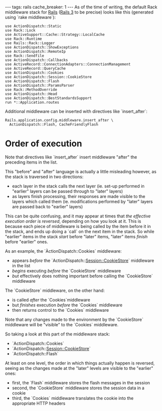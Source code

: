---
tags: rails
cache_breaker: 1
---
As of the time of writing, the default Rack middleware stack for [[Rails]] ([[Rails 3]] to be precise) looks like this (generated using `rake middleware`):

<pre>use ActionDispatch::Static
use Rack::Lock
use ActiveSupport::Cache::Strategy::LocalCache
use Rack::Runtime
use Rails::Rack::Logger
use ActionDispatch::ShowExceptions
use ActionDispatch::RemoteIp
use Rack::Sendfile
use ActionDispatch::Callbacks
use ActiveRecord::ConnectionAdapters::ConnectionManagement
use ActiveRecord::QueryCache
use ActionDispatch::Cookies
use ActionDispatch::Session::CookieStore
use ActionDispatch::Flash
use ActionDispatch::ParamsParser
use Rack::MethodOverride
use ActionDispatch::Head
use ActionDispatch::BestStandardsSupport
run *::Application.routes</pre>

Additional middleware can be inserted with directives like `insert_after`:

<pre lang="ruby">Rails.application.config.middleware.insert_after \
  ActionDispatch::Flash, CacheFriendlyFlash</pre>

= Order of execution =

Note that directives like `insert_after` insert middleware "after" the preceding items in the list.

This "before" and "after" language is actually a little misleading however, as the stack is traversed in two directions:

* each layer in the stack calls the next layer (ie. set-up performed in "earlier" layers can be passed through to "later" layers)
* as layers finish processing, their responses are made visible to the layers which called them (ie. modifications performed by "later" layers are passed back to "earlier" layers)

This can be quite confusing, and it may appear at times that ''the effective execution order is reversed'', depending on how you look at it. This is because each piece of middleware is being called by the item before it in the stack, and ends up doing a `call` on the next item in the stack. So while "earlier" items in the stack ''start'' before "later" items, "later" items ''finish'' before "earlier" ones.

As an example, the `ÀctionDispatch::Cookies` middleware:

* appears ''before'' the `ActionDispatch::Session::CookieStore` middleware in the list
* ''begins'' executing ''before'' the `CookieStore` middleware
* ''but'' effectively does nothing important before calling the `CookieStore` middleware

The `CookieStore` middleware, on the other hand:

* is called ''after'' the `Cookies`middleware
* but ''finishes'' execution ''before'' the `Cookies` middleware
* then returns control to the `Cookies` middleware

Note that any changes made to the environment by the `CookieStore` middleware will be "visible" to the `Cookies` middleware.

So taking a look at this part of the middleware stack:

* `ActionDispatch::Cookies`
* `ActionDispatch::Session::CookieStore`
* `ActionDispatch::Flash`

At least on one level, the order in which things actually happen is reversed, seeing as the changes made at the "later" levels are visible to the "earlier" ones:

* first, the `Flash` middleware stores the flash messages in the session
* second, the `CookieStore` middleware stores the session data in a cookie
* third, the `Cookies` middleware translates the cookie into the appropriate HTTP headers
